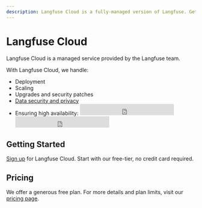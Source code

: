 ```yaml
---
description: Langfuse Cloud is a fully-managed version of Langfuse. Get started without a credit card and take advantage of our generous free-tier.
---
```


# Langfuse Cloud

Langfuse Cloud is a managed service provided by the Langfuse team.

With Langfuse Cloud, we handle:

- Deployment
- Scaling
- Upgrades and security patches
- [Data security and privacy](/docs/data-security-privacy)
- Ensuring high availability:
  <iframe
    src="https://status.langfuse.com/badge?theme=dark"
    width="250"
    height="30"
    frameborder="0"
    className="hidden dark:inline-block -mt-1"
    style={{
      colorScheme: "light", // Fixes incompatibility with Tailwind dark mode
    }}
  ></iframe>
  <iframe
    src="https://status.langfuse.com/badge?theme=light"
    width="250"
    height="30"
    frameborder="0"
    className="inline-block dark:hidden -mt-1"
    style={{
      colorScheme: "light", // Fixes incompatibility with Tailwind dark mode
    }}
  ></iframe>

## Getting Started

[Sign up](https://cloud.langfuse.com/auth/sign-up) for Langfuse Cloud. Start with our free-tier, no credit card required.

## Pricing

We offer a generous free plan. For more details and plan limits, visit our [pricing page](/pricing).
